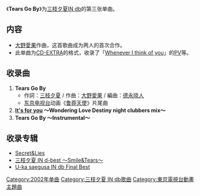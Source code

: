 {{Infobox Single 
| Name           = Tears Go By 
| Artist         = [[三枝夕夏_IN_db|三枝夕夏 IN db]]
| Album          = [[Secret&Lies|Secret&Lies]]
| A-side         = Tears Go By
| B-side         = 
| Released       = 2002年11月6日 
| Format         = 
| Recorded       = 
| Genre          = [[J-POP|J-POP]]
| Length         = 
| Label          = [[GIZA_studio|GIZA studio]] 
| Writer         = [[三枝夕夏|三枝夕夏]]<br />[[大野愛果|大野愛果]]
| Producer       = [[长户大幸|长户大幸]] 
| Certification  = 
| Chart position = *周间最高位24位（[[Oricon公信榜|Oricon]]）
| Last single    = [[It's_for_you|It's for you]] <br />（2002年）
| This single    = '''Tears Go By''' <br />（2002年）
| Next single    = [[CHU☆TRUE_LOVE|CHU☆TRUE LOVE]] <br />（2003年）
| Misc           = 
}}
《'''Tears Go By'''》为[[三枝夕夏IN_db|三枝夕夏IN db]]的第三张单曲。

== 内容 ==
*[[大野愛果|大野愛果]]作曲，这首歌曲成为两人的首次合作。
*此单曲为[[增强型CD|CD-EXTRA]]的格式，收录了「[[Whenever_I_think_of_you|Whenever I think of you]]」的[[音乐影片|PV]]等。

== 收录曲 ==
#'''Tears Go By'''
#*作詞：[[三枝夕夏|三枝夕夏]] / 作曲：[[大野愛果|大野愛果]] / 編曲：[[德永晓人|德永晓人]]
#*[[东京电视台|东京电视台]]动画《[[鲁莽天使|鲁莽天使]]》片尾曲
#'''[[It's_for_you|It's for you]] 〜Wondering Love Destiny night clubbers mix〜'''
#'''Tears Go By 〜Instrumental〜'''

== 收录专辑 ==
*[[Secret&Lies|Secret&Lies]]
*[[三枝夕夏_IN_d-best_〜Smile&Tears〜|三枝夕夏 IN d-best 〜Smile&Tears〜]]
*[[U-ka_saegusa_IN_db_Final_Best|U-ka saegusa IN db Final Best]]

{{三枝夕夏 IN db}}

{{DEFAULTSORT:Tears Go By}}
[[Category:2002年单曲|Category:2002年单曲]]
[[Category:三枝夕夏_IN_db歌曲|Category:三枝夕夏 IN db歌曲]]
[[Category:東京電視台動畫主題曲|Category:東京電視台動畫主題曲]]
